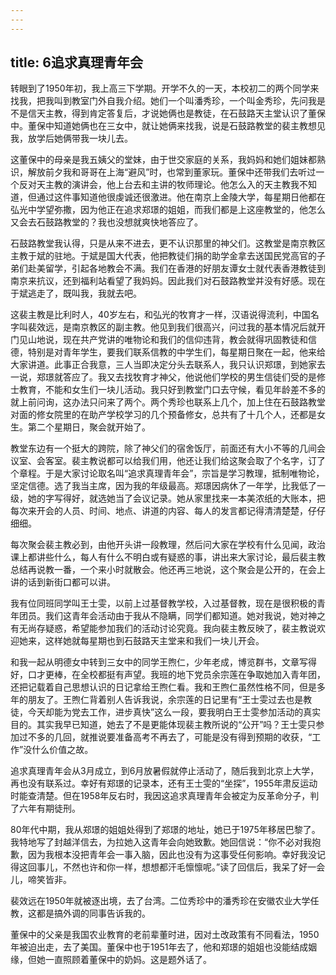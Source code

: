 ```yaml
---
---
---
```

title: 6追求真理青年会
---




转眼到了1950年初，我上高三下学期。开学不久的一天，本校初二的两个同学来找我，把我叫到教室门外自我介绍。她们一个叫潘秀珍，一个叫金秀珍，先问我是不是信天主教，得到肯定答复后，才说她俩也是教徒，在石鼓路天主堂认识了董保中。董保中知道她俩也在三女中，就让她俩来找我，说是石鼓路教堂的裴主教想见我，放学后她俩带我一块儿去。

这董保中的母亲是我五姨父的堂妹，由于世交家庭的关系，我妈妈和她们姐妹都熟识，解放前夕我和哥哥在上海“避风”时，也常到董家玩。董保中还带我们去听过一个反对天主教的演讲会，他上台去和主讲的牧师理论。他怎么入的天主教我不知道，但通过这件事知道他很虔诚还很激进。他在南京上金陵大学，每星期日他都在弘光中学望弥撒，因为他正在追求郑璟的姐姐，而我们都是上这座教堂的，他怎么又会去石鼓路教堂的？我也没想就爽快地答应了。

石鼓路教堂我认得，只是从来不进去，更不认识那里的神父们。这教堂是南京教区主教于斌的驻地。于斌是国大代表，他把教徒们捐的助学金拿去送国民党高官的子弟们赴美留学，引起各地教会不满。我们在香港的好朋友谭女士就代表香港教徒到南京来抗议，还到福利站看望了我妈妈。因此我们对石鼓路教堂并没有好感。现在于斌逃走了，既叫我，我就去吧。

这裴主教是比利时人，40岁左右，和弘光的牧育才一样，汉语说得流利，中国名字叫裴效远，是南京教区的副主教。他见到我们很高兴，问过我的基本情况后就开门见山地说，现在共产党讲的唯物论和我们的信仰违背，教会就得巩固教徒和信德，特别是对青年学生，要我们联系信教的中学生们，每星期日聚在一起，他来给大家讲道。此事正合我意，三人当即决定分头去联系人，我只认识郑璟，到她家去一说，郑璟就答应了。我又去找牧育才神父，他说他们学校的男生信徒们受的是修士教育，不能和女生们一块儿活动。我只好到教堂门口去守候，看见年龄差不多的就上前问询，这办法只问来了两个。两个秀珍也联系上几个，加上住在石鼓路教堂对面的修女院里的在助产学校学习的几个预备修女，总共有了十几个人，还都是女生。第二个星期日，聚会就开始了。

教堂东边有一个挺大的跨院，除了神父们的宿舍饭厅，前面还有大小不等的几间会议室、会客室。裴主教说都可以给我们用，他还让我们给这聚会取了个名字，订了个章程。于是大家讨论取名叫“追求真理青年会”，宗旨是学习教理，抵制唯物论，坚定信德。选了我当主席，因为我的年级最高。郑璟因病休了一年学，比我低了一级，她的字写得好，就选她当了会议记录。她从家里找来一本美浓纸的大账本，把每次来开会的人员、时间、地点、讲道的内容、每人的发言都记得清清楚楚，仔仔细细。

每次聚会裴主教必到，由他开头讲一段教理，然后问大家在学校有什么见闻，政治课上都讲些什么，每人有什么不明白或有疑惑的事，讲出来大家讨论，最后裴主教总结再说教一番，一个来小时就散会。他还再三地说，这个聚会是公开的，在会上讲的话到新街口都可以讲。

我有位同班同学叫王士雯，以前上过基督教学校，入过基督教，现在是很积极的青年团员。我们这青年会活动由于我从不隐瞒，同学们都知道。她对我说，她对神之有无尚存疑惑，希望能参加我们的活动讨论究竟。我向裴主教反映了，裴主教说欢迎她来，这样她就每星期也到石鼓路天主堂来和我们一块儿开会。

和我一起从明德女中转到三女中的同学王煦仁，少年老成，博览群书，文章写得好，口才更棒，在全校都挺有声望。我班的地下党员余宗莲在争取她加入青年团，还把记载着自己思想认识的日记拿给王煦仁看。我和王煦仁虽然性格不同，但是多年的朋友了。王煦仁背着别人告诉我说，余宗莲的日记里有“王士雯过去也是教徒，今天却能为党去工作，进步真快”这么一段，要我明白王士雯参加活动的真实目的。其实我早已知道，她去了不是更能体现裴主教所说的“公开”吗？王士雯只参加过不多的几回，就推说要准备高考不再去了，可能是没有得到预期的收获，“工作”没什么价值之故。

追求真理青年会从3月成立，到6月放暑假就停止活动了，随后我到北京上大学，再也没有联系过。幸好有郑璟的记录本，还有王士雯的“坐探”，1955年肃反运动时能查清楚。但在1958年反右时，我因这追求真理青年会被定为反革命分子，判了六年有期徒刑。

80年代中期，我从郑璟的姐姐处得到了郑璟的地址，她已于1975年移居巴黎了。我特地写了封越洋信去，为拉她入这青年会向她致歉。她回信说：“你不必对我抱歉，因为我根本没把青年会一事入脑，因此也没有为这事受任何影响。幸好我没记得这回事儿，不然也许和你一样，想想都汗毛懔懔呢。”读了回信后，我呆了好一会儿，啼笑皆非。

裴效远在1950年就被逐出境，去了台湾。二位秀珍中的潘秀珍在安徽农业大学任教，这都是搞外调的同事告诉我的。

董保中的父亲是我国农业教育的老前辈董时进，因对土改政策有不同看法，1950年被迫出走，去了美国。董保中也于1951年去了，他和郑璟的姐姐也没能结成姻缘，但她一直照顾着董保中的奶妈。这是题外话了。